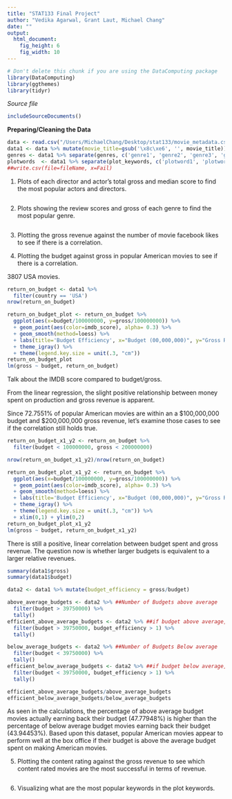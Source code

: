 ```yaml
---
title: "STAT133 Final Project"
author: "Vedika Agarwal, Grant Laut, Michael Chang"
date: ""
output: 
  html_document:
    fig_height: 6
    fig_width: 10
---
```

<!-- Don't edit in between this line and the one below -->
```r
# Don't delete this chunk if you are using the DataComputing package
library(DataComputing)
library(ggthemes)
library(tidyr)
```
*Source file* 
```r
includeSourceDocuments()
```
<!-- Don't edit the material above this line -->

**Preparing/Cleaning the Data**
```r
data <- read.csv("/Users/MichaelChang/Desktop/stat133/movie_metadata.csv") 
data1 <- data %>% mutate(movie_title=gsub('\x8c\xe6', '', movie_title)) ##weird symbols cleaned from title
genres <- data1 %>% separate(genres, c('genre1', 'genre2', 'genre3', 'genre4', 'genre5', 'genre6', 'genre7'), sep = "\\|") ##data cleaned for genres
plotwords  <- data1 %>% separate(plot_keywords, c('plotword1', 'plotword2', 'plotword3', 'plotword4', 'plotword5'), sep = "\\|") ##data cleaned for plotwords
##write.csv(file=fileName, x=Fail)
```


1. Plots of each director and actor’s total gross and median score to find the most popular actors and directors.
```r

```

2. Plots showing the review scores and gross of each genre to find the most popular genre.
```r

```

3. Plotting the gross revenue against the number of movie facebook likes to see if there is a correlation.

4. Plotting the budget against gross in popular American movies to see if there is a correlation.

3807 USA movies.
```r
return_on_budget <- data1 %>%
  filter(country == 'USA') 
nrow(return_on_budget)

return_on_budget_plot <- return_on_budget %>%
  ggplot(aes(x=budget/100000000, y=gross/100000000)) %>%
  + geom_point(aes(color=imdb_score), alpha= 0.3) %>%
  + geom_smooth(method=loess) %>%
  + labs(title='Budget Efficiency', x="Budget (00,000,000)", y="Gross Revenue (00,000,000)", color = "Score") %>%
  + theme_igray() %>%
  + theme(legend.key.size = unit(.3, "cm"))
return_on_budget_plot
lm(gross ~ budget, return_on_budget)
```
Talk about the IMDB score compared to budget/gross.

From the linear regression, the slight positive relationship between money spent on production and gross revenue is apparent. 

Since 72.7551% of popular American movies are within an a $100,000,000 budget and $200,000,000 gross revenue, let's examine those cases to see if the correlation still holds true.
```r
return_on_budget_x1_y2 <- return_on_budget %>%
  filter(budget < 100000000, gross < 200000000)

nrow(return_on_budget_x1_y2)/nrow(return_on_budget)

return_on_budget_plot_x1_y2 <- return_on_budget %>%
  ggplot(aes(x=budget/100000000, y=gross/100000000)) %>%
  + geom_point(aes(color=imdb_score), alpha= 0.3) %>%
  + geom_smooth(method=loess) %>%
  + labs(title='Budget Efficiency', x="Budget (00,000,000)", y="Gross Revenue (00,000,000)", color = "Score") %>%
  + theme_igray() %>%
  + theme(legend.key.size = unit(.3, "cm")) %>%
  + xlim(0,1) + ylim(0,2)
return_on_budget_plot_x1_y2
lm(gross ~ budget, return_on_budget_x1_y2)

```
There is still a positive, linear correlation between budget spent and gross revenue. 
The question now is whether larger budgets is equivalent to a larger relative revenues.

```r
summary(data1$gross)
summary(data1$budget)

data2 <- data1 %>% mutate(budget_efficiency = gross/budget)

above_average_budgets <- data2 %>% ##Number of Budgets above average
  filter(budget > 39750000) %>%
  tally()
efficient_above_average_budgets <- data2 %>% ##if budget above average, what is the number of movies that made money
  filter(budget > 39750000, budget_efficiency > 1) %>%
  tally()

below_average_budgets <- data2 %>% ##Number of Budgets Below average
  filter(budget < 39750000) %>%
  tally()
efficient_below_average_budgets <- data2 %>% ##if budget below average, what is the number of movies that made money
  filter(budget < 39750000, budget_efficiency > 1) %>%
  tally()
```

```r
efficient_above_average_budgets/above_average_budgets
efficient_below_average_budgets/below_average_budgets
```
As seen in the calculations, the percentage of above average budget movies actually earning back their budget (47.77948%) is higher than the percentage of below average budget movies earning back their budget (43.94453%). Based upon this dataset, popular American movies appear to perform well at the box office if their budget is above the average budget spent on making American movies. 

5. Plotting the content rating against the gross revenue to see which content rated movies are the most successful in terms of revenue. 
```r

```


6. Visualizing what are the most popular keywords in the plot keywords.
```r

```
